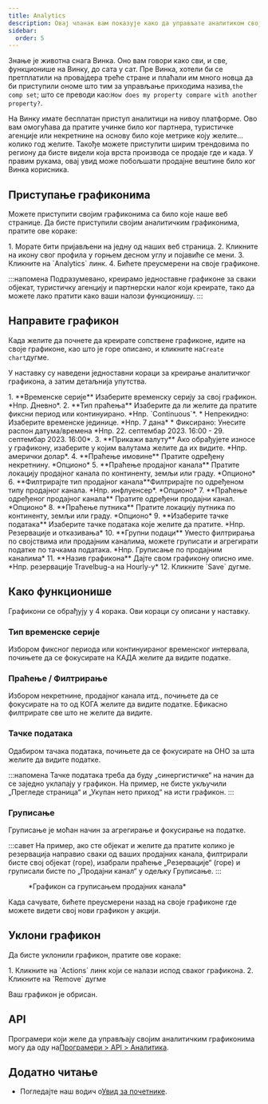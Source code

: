 ```yaml
---
title: Analytics
description: Овај чланак вам показује како да управљате аналитиком своје Wink платформе.
sidebar:
  order: 5
---
```


Знање је животна снага Винка. Оно вам говори како сви, и све, функционише на Винку, до сата у сат. Пре Винка, хотели би се претплатили на провајдера треће стране и плаћали им много новца да би приступили ономе што тим за управљање приходима назива,`the comp set`; што се преводи као:`How does my property compare with another property?`.

На Винку имате бесплатан приступ аналитици на нивоу платформе. Ово вам омогућава да пратите учинке било ког партнера, туристичке агенције или некретнине на основу било које метрике коју желите... колико год желите. Такође можете приступити ширим трендовима по региону да бисте видели која врста производа се продаје где и када. У правим рукама, овај увид може побољшати продајне вештине било ког Винка корисника.

## Приступање графиконима

Можете приступити својим графиконима са било које наше веб странице. Да бисте приступили својим аналитичким графиконима, пратите ове кораке:

<Steps>
  1. Морате бити пријављени на једну од наших веб страница.
  2. Кликните на икону свог профила у горњем десном углу и појавиће се мени.
  3. Кликните на `Analytics` линк.
  4. Бићете преусмерени на своје графиконе.
</Steps>


:::напомена
Подразумевано, креирамо једноставне графиконе за сваки објекат, туристичку агенцију и партнерски налог који креирате, тако да можете лако пратити како ваши налози функционишу.
:::

## Направите графикон

Када желите да почнете да креирате сопствене графиконе, идите на своје графиконе, као што је горе описано, и кликните на`Create chart`дугме.

У наставку су наведени једноставни кораци за креирање аналитичког графикона, а затим детаљнија упутства.

<Steps>
  1. **Временске серије** Изаберите временску серију за свој графикон. *Нпр. Дневно*.
  2. **Тип праћења** Изаберите да ли желите да пратите фиксни период или континуирано. *Нпр. `Continuous`*.
     * Непрекидно: Изаберите временске јединице. *Нпр. 7 дана*
     * Фиксирано: Унесите распон датума/времена *Нпр. 22. септембар 2023. 16:00 - 29. септембар 2023. 16:00*.
  3. **Прикажи валуту** Ако обрађујете износе у графикону, изаберите у којим валутама желите да их видите. *Нпр. амерички долар*.
  4. **Праћење имовине** Пратите одређену некретнину. *Опционо*
  5. **Праћење продајног канала** Пратите локацију продајног канала по континенту, земљи или граду. *Опционо*
  6. **Филтрирајте тип продајног канала**Филтрирајте по одређеном типу продајног канала. *Нпр. инфлуенсер*. *Опционо*
  7. **Праћење одређеног продајног канала** Пратите одређени продајни канал. *Опционо*
  8. **Праћење путника** Пратите локацију путника по континенту, земљи или граду. *Опционо*
  9. **Изаберите тачке података** Изаберите тачке података које желите да пратите. *Нпр. Резервације и отказивања*
  10. **Групни подаци** Уместо филтрирања по својствима или продајним каналима, можете груписати и агрегирати податке по тачкама података. *Нпр. Груписање по продајним каналима*
  11. **Назив графикона** Дајте свом графикону описно име. *Нпр. резервације Travelbug-а на Hourly-у*
  12. Кликните `Save` дугме.
</Steps>


## Како функционише

Графикони се обрађују у 4 корака. Ови кораци су описани у наставку.

### Тип временске серије

Избором фиксног периода или континуираног временског интервала, почињете да се фокусирате на КАДА желите да видите податке.

### Праћење / Филтрирање

Избором некретнине, продајног канала итд., почињете да се фокусирате на то од КОГА желите да видите податке. Ефикасно филтрирате све што не желите да видите.

### Тачке података

Одабиром тачака података, почињете да се фокусирате на ОНО за шта желите да видите податке.

:::напомена
Тачке података треба да буду „синергистичке“ на начин да се заједно уклапају у графикон. На пример, не бисте укључили „Прегледе страница“ и „Укупан нето приход“ на исти графикон.
:::

### Груписање<Badge text="New" variant="note" />


Груписање је моћан начин за агрегирање и фокусирање на податке.

:::савет
На пример, ако сте објекат и желите да пратите колико је резервација направио сваки од ваших продајних канала, филтрирали бисте свој објекат (горе), изабрали праћење „Резервације“ (горе) и груписали бисте по „Продајни канал“ у одељку Груписање.
:::

<figure>
  <CloudinaryImage width="700" height="219" resize="scale" quality="best" alt="Аналитички графикон" src="academy/analytics" errorImage="noimage_opaque_nyrtl0.png" />

  <figcaption>*Графикон са груписањем продајних канала*</figcaption>
</figure>


Када сачувате, бићете преусмерени назад на своје графиконе где можете видети свој нови графикон у акцији.

## Уклони графикон

Да бисте уклонили графикон, пратите ове кораке:

<Steps>
  1. Кликните на `Actions` линк који се налази испод сваког графикона.
  2. Кликните на `Remove` дугме
</Steps>


Ваш графикон је обрисан.

## API

Програмери који желе да управљају својим аналитичким графиконима могу да оду на[Програмери > API > Аналитика](/developers/apis/#analytics-api).

## Додатно читање

* Погледајте наш водич о[Увид за почетнике](/guides/insight-for-dummies).

